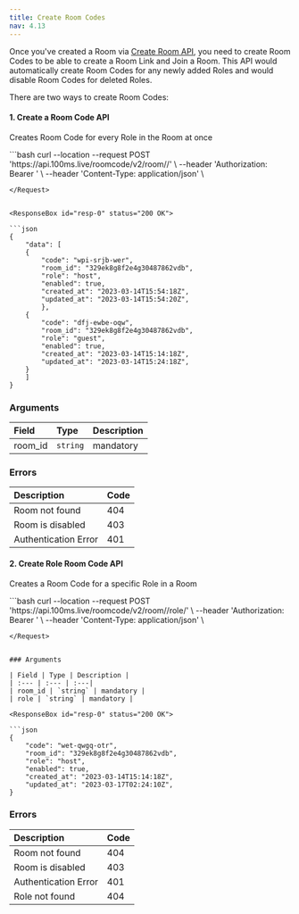```yaml
---
title: Create Room Codes
nav: 4.13
---
```


Once you've created a Room via [Create Room API](/server-side/v2/Rooms/create-via-api), you need to create Room Codes to be able to create a Room Link and Join a Room. This API would automatically create Room Codes for any newly added Roles and would disable Room Codes for deleted Roles. 

There are two ways to create Room Codes:

#### 1. Create a Room Code API
Creates Room Code for every Role in the Room at once

<PostRequest title="https://api.100ms.live/roomcode/v2/room/<room_id>/" />
<Request id="req-comp-0">
```bash
curl --location --request POST 'https://api.100ms.live/roomcode/v2/room/<room_id>/' \
--header 'Authorization: Bearer <management_token>' \
--header 'Content-Type: application/json' \

```
</Request>


<ResponseBox id="resp-0" status="200 OK">

```json
{
    "data": [
	{
	    "code": "wpi-srjb-wer",
	    "room_id": "329ek8g8f2e4g30487862vdb",
	    "role": "host",
	    "enabled": true,
	    "created_at": "2023-03-14T15:54:18Z",
	    "updated_at": "2023-03-14T15:54:20Z",
	    },
	{
	    "code": "dfj-ewbe-oqw",
	    "room_id": "329ek8g8f2e4g30487862vdb",
	    "role": "guest",
	    "enabled": true,
	    "created_at": "2023-03-14T15:14:18Z",
	    "updated_at": "2023-03-14T15:24:18Z",
	}
    ]
}
```

</ResponseBox>

### Arguments

| Field | Type | Description |
| :--- | :--- | :---|
| room_id | `string` | mandatory |


### Errors

| Description | Code |
| :--- | :--- |
| Room not found | 404 |
| Room is disabled | 403 |
| Authentication Error | 401 |


#### 2. Create Role Room Code API
Creates a Room Code for a specific Role in a Room

<PostRequest title="https://api.100ms.live/roomcode/v2/room/<room_id>/role/<role>" />
<Request id="req-comp-0">
```bash
curl --location --request POST 'https://api.100ms.live/roomcode/v2/room/<room_id>/role/<role>' \
--header 'Authorization: Bearer <management_token>' \
--header 'Content-Type: application/json' \

```
</Request>
    
    
### Arguments

| Field | Type | Description |
| :--- | :--- | :---|
| room_id | `string` | mandatory |
| role | `string` | mandatory |
    
<ResponseBox id="resp-0" status="200 OK">

```json
{
    "code": "wet-qwgq-otr",
    "room_id": "329ek8g8f2e4g30487862vdb",
    "role": "host",
    "enabled": true,
    "created_at": "2023-03-14T15:14:18Z",
    "updated_at": "2023-03-17T02:24:10Z",
}
```
 </ResponseBox>

    
### Errors

| Description | Code |
| :--- | :--- |
| Room not found | 404 |
| Room is disabled | 403 |
| Authentication Error | 401 |
| Role not found | 404 |